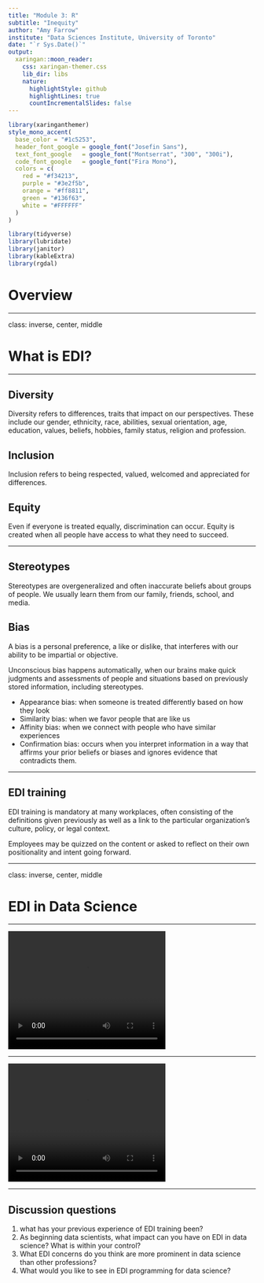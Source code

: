 ---
title: "Module 3: R"
subtitle: "Inequity"
author: "Amy Farrow"
institute: "Data Sciences Institute, University of Toronto"
date: "`r Sys.Date()`"
output:
  xaringan::moon_reader:
    css: xaringan-themer.css
    lib_dir: libs
    nature:
      highlightStyle: github
      highlightLines: true
      countIncrementalSlides: false
---

```{r xaringan-themer, include=FALSE, warning=FALSE}
library(xaringanthemer)
style_mono_accent(
  base_color = "#1c5253",
  header_font_google = google_font("Josefin Sans"),
  text_font_google   = google_font("Montserrat", "300", "300i"),
  code_font_google   = google_font("Fira Mono"),
  colors = c(
    red = "#f34213",
    purple = "#3e2f5b",
    orange = "#ff8811",
    green = "#136f63",
    white = "#FFFFFF"
  )
)

```

```{r, include=FALSE, warning=FALSE, message=FALSE}
library(tidyverse)
library(lubridate)
library(janitor)
library(kableExtra)
library(rgdal)
```

# Overview



---

class: inverse, center, middle

# What is EDI?

---

## Diversity

Diversity refers to differences, traits that impact on our perspectives. These include our gender, ethnicity, race, abilities, sexual orientation, age, education, values, beliefs, hobbies, family status, religion and profession.

## Inclusion

Inclusion refers to being respected, valued, welcomed and appreciated for differences.

## Equity

Even if everyone is treated equally, discrimination can occur. Equity is created when all people have access to what they need to succeed.

---

## Stereotypes

Stereotypes are overgeneralized and often inaccurate beliefs about groups of people. We usually learn them from our family, friends, school, and media.

## Bias

A bias is a personal preference, a like or dislike, that interferes with our ability to be impartial or objective.

Unconscious bias happens automatically, when our brains make quick judgments and assessments of people and situations based on previously stored information, including stereotypes.

- Appearance bias: when someone is treated differently based on how they look
- Similarity bias: when we favor people that are like us
- Affinity bias: when we connect with people who have similar experiences
- Confirmation bias: occurs when you interpret information in a way that affirms your prior beliefs or biases and ignores evidence that contradicts them.

---

## EDI training

EDI training is mandatory at many workplaces, often consisting of the definitions given previously as well as a link to the particular organization's culture, policy, or legal context.

Employees may be quizzed on the content or asked to reflect on their own positionality and intent going forward.

---


class: inverse, center, middle

# EDI in Data Science

---

<video width="320" height="240">
<source src="https://www.youtube.com/watch?v=D_0cGEzgrFU" type="video/mp4">
</video>

---


<video width="320" height="240">
<source src="https://www.youtube.com/watch?v=J2oJf5f2Weg" type="video/mp4">
</video>

---

## Discussion questions

1. what has your previous experience of EDI training been?
2. As beginning data scientists, what impact can you have on EDI in data science? What is within your control?
3. What EDI concerns do you think are more prominent in data science than other professions?
4. What would you like to see in EDI programming for data science?

